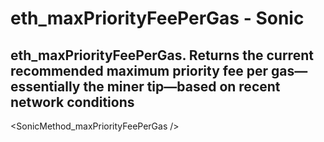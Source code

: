 # eth_maxPriorityFeePerGas - Sonic

## eth_maxPriorityFeePerGas. Returns the current recommended maximum priority fee per gas—essentially the miner tip—based on recent network conditions


<SonicMethod_maxPriorityFeePerGas />
